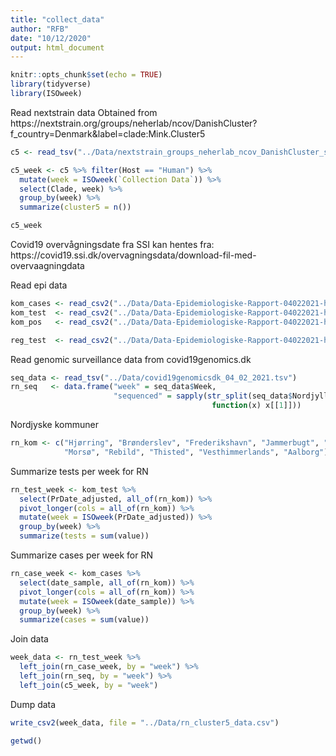 ```yaml
---
title: "collect_data"
author: "RFB"
date: "10/12/2020"
output: html_document
---
```


```r
knitr::opts_chunk$set(echo = TRUE)
library(tidyverse)
library(ISOweek)
```

Read nextstrain data
Obtained from https://nextstrain.org/groups/neherlab/ncov/DanishCluster?f_country=Denmark&label=clade:Mink.Cluster5
```r
c5 <- read_tsv("../Data/nextstrain_groups_neherlab_ncov_DanishCluster_selected_metadata.tsv")

c5_week <- c5 %>% filter(Host == "Human") %>% 
  mutate(week = ISOweek(`Collection Data`)) %>% 
  select(Clade, week) %>% 
  group_by(week) %>% 
  summarize(cluster5 = n())

c5_week
```

Covid19 overvågningsdate fra SSI kan hentes fra: https://covid19.ssi.dk/overvagningsdata/download-fil-med-overvaagningdata 

Read epi data
```r
kom_cases <- read_csv2("../Data/Data-Epidemiologiske-Rapport-04022021-h1k6-v2/Municipality_cases_time_series.csv")
kom_test  <- read_csv2("../Data/Data-Epidemiologiske-Rapport-04022021-h1k6-v2/Municipality_tested_persons_time_series.csv")
kom_pos   <- read_csv2("../Data/Data-Epidemiologiske-Rapport-04022021-h1k6-v2/Municipality_test_pos.csv")

reg_test  <- read_csv2("../Data/Data-Epidemiologiske-Rapport-04022021-h1k6-v2/Test_regioner.csv")
```

Read genomic surveillance data from covid19genomics.dk 
```r
seq_data <- read_tsv("../Data/covid19genomicsdk_04_02_2021.tsv")
rn_seq   <- data.frame("week" = seq_data$Week,
                       "sequenced" = sapply(str_split(seq_data$Nordjylland, "/"),
                                             function(x) x[[1]]))
```


Nordjyske kommuner
```r
rn_kom <- c("Hjørring", "Brønderslev", "Frederikshavn", "Jammerbugt", "Læsø", "Mariagerfjord",
            "Morsø", "Rebild", "Thisted", "Vesthimmerlands", "Aalborg")
```

Summarize tests per week for RN
```r
rn_test_week <- kom_test %>% 
  select(PrDate_adjusted, all_of(rn_kom)) %>% 
  pivot_longer(cols = all_of(rn_kom)) %>% 
  mutate(week = ISOweek(PrDate_adjusted)) %>% 
  group_by(week) %>% 
  summarize(tests = sum(value))
```

Summarize cases per week for RN
```r
rn_case_week <- kom_cases %>% 
  select(date_sample, all_of(rn_kom)) %>% 
  pivot_longer(cols = all_of(rn_kom)) %>% 
  mutate(week = ISOweek(date_sample)) %>% 
  group_by(week) %>% 
  summarize(cases = sum(value))
```


Join data
```r
week_data <- rn_test_week %>% 
  left_join(rn_case_week, by = "week") %>%
  left_join(rn_seq, by = "week") %>% 
  left_join(c5_week, by = "week")
```

Dump data
```r
write_csv2(week_data, file = "../Data/rn_cluster5_data.csv")
```

```r
getwd()
```

